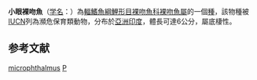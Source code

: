 {{Speciesbox 
| taxon = Psilorhynchus microphthalmus
| status = EN
| status_system = IUCN3.1
| authority =  Vishwanath & Manojkumar, 1995<ref>{{FishBase_species|genus=Psilorhynchus|species=microphthalmus|year=2011|month=12}}</ref>
| synonyms = 
}}
'''小眼裸吻魚'''（[[学名|学名]]：{{lang|la|''Psilorhynchus microphthalmus''}}）為[[輻鰭魚綱|輻鰭魚綱]][[鯉形目|鯉形目]][[裸吻魚科|裸吻魚科]][[裸吻魚屬|裸吻魚屬]]的一個[[種|種]]，該物種被[[IUCN|IUCN]]列為瀕危保育類動物，分布於[[亞洲|亞洲]][[印度|印度]]，體長可達6公分，屬底棲性。

==参考文献==
{{reflist}}
{{Taxonbar|from=Q5298465}}

[[Category:裸吻魚屬|microphthalmus]]
[[Category:1995年描述的魚類|P]]